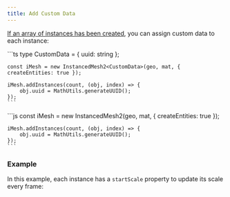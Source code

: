 ```yaml
---
title: Add Custom Data
---
```



[If an array of instances has been created](https://agargaro.github.io/instanced-mesh/basics/00-Instancedentity/), 
you can assign custom data to each instance:

<Tabs syncKey="code">
  <TabItem label="TypeScript">
    ```ts
    type CustomData = { uuid: string };

    const iMesh = new InstancedMesh2<CustomData>(geo, mat, { createEntities: true });
    
    iMesh.addInstances(count, (obj, index) => {
        obj.uuid = MathUtils.generateUUID();
    });
    ```
  </TabItem>

  <TabItem label="JavaScript">
    ```js
    const iMesh = new InstancedMesh2(geo, mat, { createEntities: true });

    iMesh.addInstances(count, (obj, index) => {
        obj.uuid = MathUtils.generateUUID();
    });
    ```
  </TabItem>
</Tabs>

### Example

In this example, each instance has a `startScale` property to update its scale every frame:

<Example path='instances-custom-data'/>
